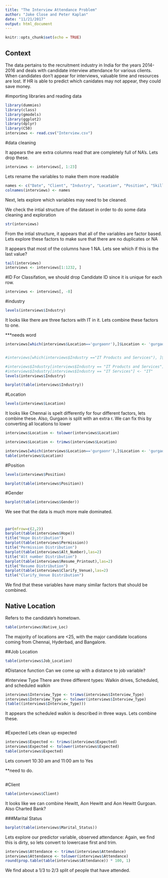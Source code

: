 ```yaml
---
title: "The Interview Attendance Problem"
author: "Jake Close and Peter Kaplan"
date: "11/21/2017"
output: html_document
---
```


```r
knitr::opts_chunk$set(echo = TRUE)
```

## Context

The data pertains to the recruitment industry in India for the years 2014-2016 and deals with candidate interview attendance for various clients. When candidates don't appear for interviews, valuable time and resources are lost. If HR is able to predict which canidates may not appear, they could save money.



#importing libraries and reading data
```r
library(dummies)
library(class)
library(gmodels)
library(ggplot2)
library(dplyr)
library(C50)
interviews <- read.csv("Interview.csv")
```


#data cleaning

It appears the are extra columns read that are completely full of NA's. Lets drop these.


```r
interviews <- interviews[, 1:23]
```


Lets rename the variables to make them more readable
```r
names <- c("Date", "Client", "Industry", "Location", "Position", "Skillset", "Interview_Type", "ID", "Gender", "Candidate_Loc", "Job_Location", "Venue", "Native_Loc", "Permission", "Hope", "3_hour_call", "Alt_Number", "Resume_Printout", "Clarify_Venue", "Share_Letter", "Expected", "Attendance", "Marital_Status")
colnames(interviews) <- names
```


Next, lets explore which variables may need to be cleaned.


We check the intial structure of the dataset in order to do some data cleaning and exploration
```r
str(interviews)
```
From the intial structure, it appears that all of the variables are factor based. Lets explore these factors to make sure that there are no duplicates or NA

It appears that most of the columns have 1 NA. Lets see which if this is the last value?
```r
tail(interviews)
interviews <- interviews[1:1232, ]
```

#ID
For Classifation, we should drop Candidate ID since it is unique for each row.
```r
interviews <- interviews[, -8]
```



#industry
```r
levels(interviews$Industry)
```
It looks like there are three factors with IT in it. Lets combine these factors to one.

***needs word
```r
interviews[which(interviews$Location=='gurgaonr'),]$Location <- 'gurgaon'


#interviews[which(interviews$Industry =="IT Products and Services"), ]$Industry <- 'IT'

#interviews$Industry[interviews$Industry == "IT Products and Services"] <- "IT"
#interviews$Industry[interviews$Industry == "IT Services"] <- "IT"
levels(interviews$Industry)

barplot(table(interviews$Industry))
```

#Location
```r
levels(interviews$Location)
```
It looks like Chennai is spelt differently for four different factors, lets combine these. Also, Gurgaon is split with an extra r. We can fix this by converting all locations to lower

```r
interviews$Location <- tolower(interviews$Location)

```
```r
interviews$Location <- trimws(interviews$Location)

interviews[which(interviews$Location=='gurgaonr'),]$Location <- 'gurgaon'
table(interviews$Location)
```

#Position
```r
levels(interviews$Position)

```


```r
barplot(table(interviews$Position))
```

#Gender
```r
barplot(table(interviews$Gender))
```
We see that the data is much more male dominated.

#
```r
par(mfrow=c(2,2))
barplot(table(interviews$Hope))
title("Hope Distribution")
barplot(table(interviews$Permission))
title("Permission Distribution")
barplot(table(interviews$Alt_Number),las=2)
title("Alt number Distribution")
barplot(table(interviews$Resume_Printout),las=2)
title("Resume Distribution")
barplot(table(interviews$Clarify_Venue),las=2)
title("Clarify_Venue Distribution")

```
We find that these variables have many similar factors that should be combined.



## Native Location
Refers to the candidate's hometown.
```r
table(interviews$Native_Loc)
```
The majority of locations are <25, with the major candidate locations coming from Chennai, Hyderbad, and Bangalore.

##Job Location

```r
table(interviews$Job_Location)

```

#Distance function
Can we come up with a distance to job variable?



#Interview Type
There are three different types:
 Walkin drives, Scheduled, and scheduled walkin
```r
interviews$Interview_Type <- trimws(interviews$Interview_Type)
interviews$Interview_Type <- tolower(interviews$Interview_Type)
(table((interviews$Interview_Type)))
```
It appears the scheduled walkin is described in three ways. Lets combine these.
```r

```


#Expected
Lets clean up expected

```r
interviews$Expected <- trimws(interviews$Expected)
interviews$Expected <- tolower(interviews$Expected)
table(interviews$Expected)
```
Lets convert 10:30 am and 11:00 am to Yes

**need to do.
```r

```


#Client
```r
table(interviews$Client)
```
It looks like we can combine  Hewitt, Aon Hewitt and Aon Hewitt Gurgoan. Also Charted Bank?


###Marital Status
```r
barplot(table(interviews$Marital_Status))
```



Lets explore our predictor variable, observed attendance:
Again, we find this is dirty, so lets convert to lowercase first and trim.


```r
interviews$Attendance <- trimws(interviews$Attendance)
interviews$Attendance <- tolower(interviews$Attendance)
round(prop.table(table(interviews$Attendance)) * 100, 1)

```
We find about a 1/3 to 2/3 split of people that have attended.






